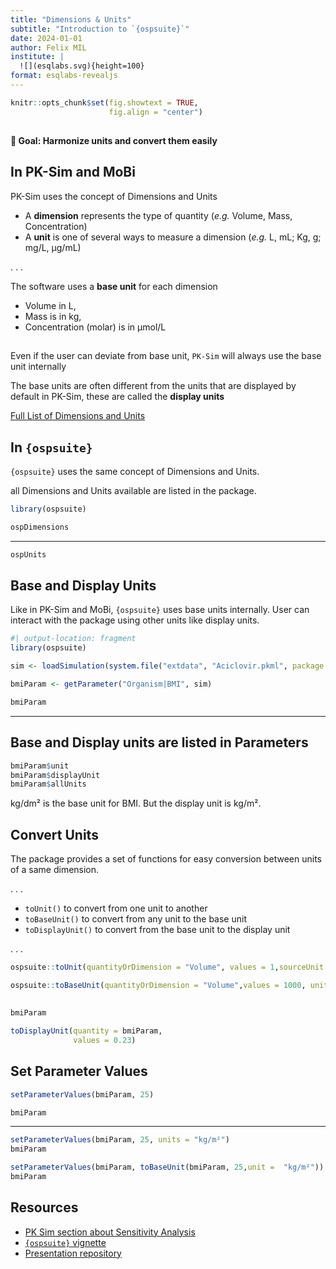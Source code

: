 ```yaml
---
title: "Dimensions & Units"
subtitle: "Introduction to `{ospsuite}`"
date: 2024-01-01
author: Felix MIL
institute: |
  ![](esqlabs.svg){height=100}
format: esqlabs-revealjs
---
```


```r
knitr::opts_chunk$set(fig.showtext = TRUE,
                      fig.align = "center")
```

## {.center}

:::center-x
 **🎯 Goal: Harmonize units and convert them easily**
:::


## In PK-Sim and MoBi

PK-Sim uses the concept of Dimensions and Units

- A **dimension** represents the type of quantity (*e.g.* Volume, Mass, Concentration)
- A **unit** is one of several ways to measure a dimension (*e.g.* L, mL; Kg, g; mg/L, µg/mL)

. . .

The software uses a **base unit** for each dimension

- Volume in L,
- Mass is in kg,
- Concentration (molar) is in µmol/L

## {.center}

:::{.callout-note}
Even if the user can deviate from base unit, `PK-Sim` will always use the base unit internally
:::

:::{.callout-important}
The base units are often different from the units that are displayed by default in PK-Sim, these are called the **display units**
:::

:::center-x
[Full List of Dimensions and Units](https://docs.open-systems-pharmacology.org/appendix/appendix#a.1.-dimensions-and-base-units)
:::

## In `{ospsuite}`

`{ospsuite}` uses the same concept of Dimensions and Units.

all Dimensions and Units available are listed in the package.


```r
library(ospsuite)
```

```r
ospDimensions
```

---

```r
ospUnits
```

## Base and Display Units

Like in PK-Sim and MoBi, `{ospsuite}` uses base units internally. 
User can interact with the package using other units like display units.

```r
#| output-location: fragment
library(ospsuite)

sim <- loadSimulation(system.file("extdata", "Aciclovir.pkml", package = "ospsuite"))

bmiParam <- getParameter("Organism|BMI", sim)

bmiParam
```

---

:::callout-note
## Base and Display units are listed in Parameters
```r
bmiParam$unit
bmiParam$displayUnit
bmiParam$allUnits
```
:::

::: {.center-x}
kg/dm² is the base unit for BMI. But the display unit is kg/m².
:::

## Convert Units

The package provides a set of functions for easy conversion between units of a same dimension.

. . .

- `toUnit()` to convert from one unit to another
- `toBaseUnit()` to convert from any unit to the base unit
- `toDisplayUnit()` to convert from the base unit to the display unit

. . .

```r
ospsuite::toUnit(quantityOrDimension = "Volume", values = 1,sourceUnit = "L", targetUnit = "mL")

ospsuite::toBaseUnit(quantityOrDimension = "Volume",values = 1000, unit = "mL")
```

## {.center}

```r
bmiParam

toDisplayUnit(quantity = bmiParam,
              values = 0.23)
```


## Set Parameter Values

```r
setParameterValues(bmiParam, 25)

bmiParam
```

---

```r
setParameterValues(bmiParam, 25, units = "kg/m²")
bmiParam

setParameterValues(bmiParam, toBaseUnit(bmiParam, 25,unit =  "kg/m²"))
bmiParam
```


## Resources

- [PK Sim section about Sensitivity Analysis](https://docs.open-systems-pharmacology.org/shared-tools-and-example-workflows/sensitivity-analysis)
- [`{ospsuite}` vignette](https://www.open-systems-pharmacology.org/OSPSuite-R/articles/sensitivity-analysis.html)
- [Presentation repository](https://github.com/esqLABS/esqlabsR-training)
